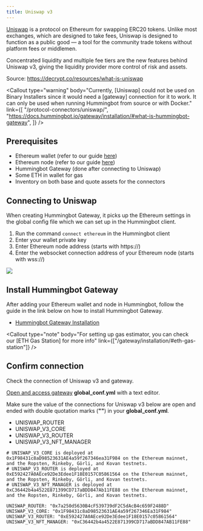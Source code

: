 ```yaml
---
title: Uniswap v3
---
```



[Uniswap](https://uniswap.org/) is a protocol on Ethereum for swapping ERC20 tokens. Unlike most exchanges, which are designed to take fees, Uniswap is designed to function as a public good — a tool for the community trade tokens without platform fees or middlemen.

Concentrated liquidity and multiple fee tiers are the new features behind Uniswap v3, giving the liquidity provider more control of risk and assets.

Source: https://decrypt.co/resources/what-is-uniswap

<Callout
  type="warning"
  body="Currently, [Uniswap] could not be used on Binary Installers since it would need a [gateway] connection for it to work. It can only be used when running Hummingbot from source or with Docker."
  link={[
    "/protocol-connectors/uniswap/",
    "https://docs.hummingbot.io/gateway/installation/#what-is-hummingbot-gateway",
  ]}
/>

## Prerequisites

- Ethereum wallet (refer to our guide [here](/operation/connect-exchange/#setup-ethereum-wallet))
- Ethereum node (refer to our guide [here](/operation/connect-exchange/#setup-ethereum-nodes))
- Hummingbot Gateway (done after connecting to Uniswap)
- Some ETH in wallet for gas
- Inventory on both base and quote assets for the connectors

## Connecting to Uniswap

When creating Hummingbot Gateway, it picks up the Ethereum settings in the global config file which we can set up in the Hummingbot client.

1. Run the command `connect ethereum` in the Hummingbot client
2. Enter your wallet private key
3. Enter Ethereum node address (starts with https://)
4. Enter the websocket connection address of your Ethereum node (starts with wss://)

![](img/connect-ethereum.gif)

## Install Hummingbot Gateway

After adding your Ethereum wallet and node in Hummingbot, follow the guide in the link below on how to install Hummingbot Gateway.

- [Hummingbot Gateway Installation](/gateway/installation/)

<Callout
  type="note"
  body="For setting up gas estimator, you can check our [ETH Gas Station] for more info"
  link={["/gateway/installation/#eth-gas-station"]}
/>

## Confirm connection

Check the connection of Uniswap v3 and gateway.

[Open and access gateway](/gateway/installation/#install-gateway-via-source) **global_conf.yml** with a text editor.

Make sure the value of the connections for Uniswap v3 below are open and ended with double quotation marks (**""**) in your **global_conf.yml**.

- UNISWAP_ROUTER
- UNISWAP_V3_CORE
- UNISWAP_V3_ROUTER
- UNISWAP_V3_NFT_MANAGER

```
# UNISWAP_V3_CORE is deployed at 0x1F98431c8aD98523631AE4a59f267346ea31F984 on the Ethereum mainnet, and the Ropsten, Rinkeby, Görli, and Kovan testnets.
# UNISWAP_V3_ROUTER is deployed at 0xE592427A0AEce92De3Edee1F18E0157C05861564 on the Ethereum mainnet, and the Ropsten, Rinkeby, Görli, and Kovan testnets.
# UNISWAP_V3_NFT_MANAGER is deployed at 0xC36442b4a4522E871399CD717aBDD847Ab11FE88 on the Ethereum mainnet, and the Ropsten, Rinkeby, Görli, and Kovan testnets.

UNISWAP_ROUTER: "0x7a250d5630B4cF539739dF2C5dAcB4c659F2488D"
UNISWAP_V3_CORE: "0x1F98431c8aD98523631AE4a59f267346Ea31F984"
UNISWAP_V3_ROUTER: "0xE592427A0AEce92De3Edee1F18E0157c05861564"
UNISWAP_V3_NFT_MANAGER: "0xC36442b4a4522E871399CD717aBDD847AB11FE88"
```
